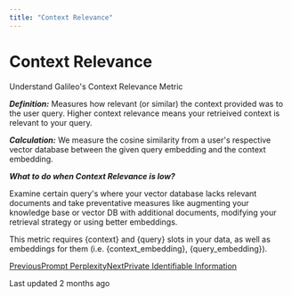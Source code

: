 ```yaml
---
title: "Context Relevance"
---
```


# Context Relevance

Understand Galileo's Context Relevance Metric

_**Definition:**_ Measures how relevant (or similar) the context provided was to the user query. Higher context relevance means your retrieived context is relevant to your query.

_**Calculation:**_ We measure the cosine similarity from a user's respective vector database between the given query embedding and the context embedding.

_**What to do when Context Relevance is low?**_

Examine certain query's where your vector database lacks relevant documents and take preventative measures like augmenting your knowledge base or vector DB with additional documents, modifying your retrieval strategy or using better embeddings.

This metric requires {context} and {query} slots in your data, as well as embeddings for them (i.e. {context_embedding}, {query_embedding}).

[PreviousPrompt Perplexity](/galileo/gen-ai-studio-products/guardrail-store/prompt-perplexity)[NextPrivate Identifiable Information](/galileo/gen-ai-studio-products/guardrail-store/private-identifiable-information)

Last updated 2 months ago